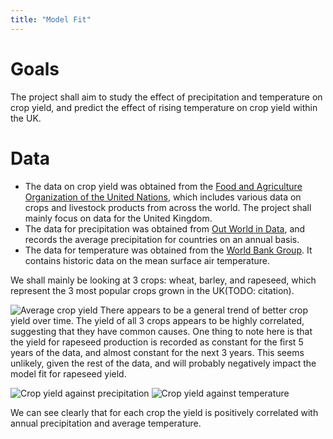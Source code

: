 ```yaml
---
title: "Model Fit"
---
```


# Goals

The project shall aim to study the effect of precipitation and temperature on crop yield, and predict the effect of rising temperature on crop yield within the UK.

# Data

-   The data on crop yield was obtained from the [Food and Agriculture Organization of the United Nations](https://www.fao.org/faostat/en/#data/QCL/metadata), which includes various data on crops and livestock products from across the world. The project shall mainly focus on data for the United Kingdom.
-   The data for precipitation was obtained from [Out World in Data](https://ourworldindata.org/grapher/average-precipitation-per-year), and records the average precipitation for countries on an annual basis.
-   The data for temperature was obtained from the [World Bank Group](https://climateknowledgeportal.worldbank.org/country/united-kingdom/climate-data-historical#:~:text=The%20UK). It contains historic data on the mean surface air temperature.

We shall mainly be looking at 3 crops: wheat, barley, and rapeseed, which represent the 3 most popular crops grown in the UK(TODO: citation).

![Average crop yield](./outputs/100-eda/annual_yield.png "Annual Yield of Crops in the UK") There appears to be a general trend of better crop yield over time. The yield of all 3 crops appears to be highly correlated, suggesting that they have common causes. One thing to note here is that the yield for rapeseed production is recorded as constant for the first 5 years of the data, and almost constant for the next 3 years. This seems unlikely, given the rest of the data, and will probably negatively impact the model fit for rapeseed yield.

![Crop yield against precipitation](./outputs/100-eda/precipitation_yield.png "Yield against precipitation of Crops in the UK") ![Crop yield against temperature](./outputs/100-eda/temp_yield.png "Yield against temperature of Crops in the UK")

We can see clearly that for each crop the yield is positively correlated with annual precipitation and average temperature.
